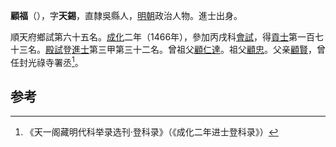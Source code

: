 '''顧福'''（{{bd|1440年||？}}），字'''天錫'''，直隸吳縣人，[[明朝|明朝]]政治人物。進士出身。

順天府鄉試第六十五名。[[成化|成化]]二年（1466年），參加丙戌科[[會試|會試]]，得[[貢士|貢士]]第一百七十三名。[[殿試|殿試]]登[[進士|進士]]第三甲第三十二名。曾祖父[[顧仁達|顧仁達]]。祖父[[顧忠|顧忠]]。父亲[[顧賢|顧賢]]，曾任封光祿寺署丞<ref>《天一阁藏明代科举录选刊·登科录》（《成化二年进士登科录》）</ref>。

==参考==
{{reflist}}
{{明朝人物小作品}}
{{成化二年丙戌科殿試金榜}}